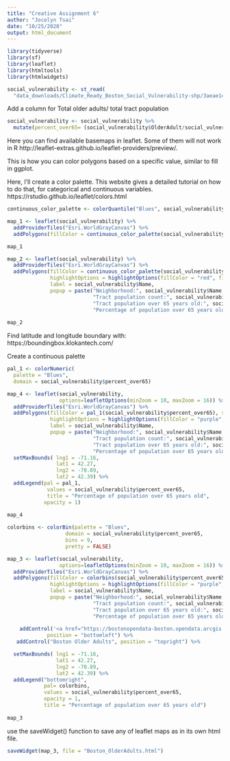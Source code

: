 ```yaml
---
title: "Creative Assignment 6"
author: "Jocelyn Tsai"
date: "10/25/2020"
output: html_document
---
```


```r
library(tidyverse)
library(sf)
library(leaflet)
library(htmltools)
library(htmlwidgets)
```

```r
social_vulnerability <- st_read(
  "data_downloads/Climate_Ready_Boston_Social_Vulnerability-shp/3aeae140-8174-4d77-8c0e-de3ef0ce4b672020330-1-1rr22uq.veze.shp")
```

Add a column for Total older adults/ total tract population 

```r
social_vulnerability <- social_vulnerability %>%
  mutate(percent_over65= (social_vulnerability$OlderAdult/social_vulnerability$POP100_RE))
```

Here you can find available basemaps in leaflet. Some of them will not work in R http://leaflet-extras.github.io/leaflet-providers/preview/.

This is how you can color polygons based on a specific value, similar to fill in ggplot.

Here, I'll create a color palette. This website gives a detailed tutorial on how to do that, for categorical and continuous variables.  https://rstudio.github.io/leaflet/colors.html

```r
continuous_color_palette <- colorQuantile("Blues", social_vulnerability$percent_over65, n = 9)

map_1 <- leaflet(social_vulnerability) %>%
  addProviderTiles("Esri.WorldGrayCanvas") %>%
  addPolygons(fillColor = continuous_color_palette(social_vulnerability$percent_over65), stroke = FALSE, smoothFactor=0.2, fillOpacity = 0.7)

map_1
```

```r
map_2 <- leaflet(social_vulnerability) %>%
  addProviderTiles("Esri.WorldGrayCanvas") %>%
  addPolygons(fillColor = continuous_color_palette(social_vulnerability$percent_over65), stroke = FALSE, smoothFactor=0.2, fillOpacity = 0.8,
              highlightOptions = highlightOptions(fillColor = "red", fillOpacity = 0.5),
              label = social_vulnerability$Name,
              popup = paste("Neighborhood:", social_vulnerability$Name, "<br/>",
                            "Tract population count:", social_vulnerability$POP100_RE, "<br/>",
                            "Tract population over 65 years old:", social_vulnerability$OlderAdult, "<br/>",
                            "Percentage of population over 65 years old:", format(round((social_vulnerability$percent_over65)*100,digits =2)),"%"))
                           
map_2
```

Find latitude and longitude boundary with: https://boundingbox.klokantech.com/

Create a continuous palette 

```r
pal_1 <- colorNumeric(
  palette = "Blues",
  domain = social_vulnerability$percent_over65)

map_4 <- leaflet(social_vulnerability, 
                 options=leafletOptions(minZoom = 10, maxZoom = 16)) %>%
  addProviderTiles("Esri.WorldGrayCanvas") %>%
  addPolygons(fillColor = pal_1(social_vulnerability$percent_over65), stroke = FALSE, smoothFactor=0.2, fillOpacity = 1,
              highlightOptions = highlightOptions(fillColor = "purple", fillOpacity = 0.5),
              label = social_vulnerability$Name,
              popup = paste("Neighborhood:", social_vulnerability$Name, "<br/>",
                            "Tract population count:", social_vulnerability$POP100_RE, "<br/>",
                            "Tract population over 65 years old:", social_vulnerability$OlderAdult, "<br/>",
                            "Percentage of population over 65 years old:", format(round((social_vulnerability$percent_over65)*100,digits =2)),"%")) %>%
  setMaxBounds( lng1 = -71.16,
                lat1 = 42.27,
                lng2 = -70.89,
                lat2 = 42.39) %>%
  addLegend(pal = pal_1,
             values = social_vulnerability$percent_over65,
             title = "Percentage of population over 65 years old",
            opacity = 1)
                           
map_4

```

```r
colorbins <- colorBin(palette = "Blues",
                   domain = social_vulnerability$percent_over65,
                   bins = 9,
                   pretty = FALSE)

map_3 <- leaflet(social_vulnerability, 
                 options=leafletOptions(minZoom = 10, maxZoom = 16)) %>%
  addProviderTiles("Esri.WorldGrayCanvas") %>%
  addPolygons(fillColor = colorbins(social_vulnerability$percent_over65), stroke = FALSE, smoothFactor=0.2, fillOpacity = 1,
              highlightOptions = highlightOptions(fillColor = "purple", fillOpacity = 0.5),
              label = social_vulnerability$Name,
              popup = paste("Neighborhood:", social_vulnerability$Name, "<br/>",
                            "Tract population count:", social_vulnerability$POP100_RE, "<br/>",
                            "Tract population over 65 years old:", social_vulnerability$OlderAdult, "<br/>",
                            "Percentage of population over 65 years old:", format(round((social_vulnerability$percent_over65)*100,digits =2)),"%")) %>%
  
    addControl('<a href="https://bostonopendata-boston.opendata.arcgis.com/datasets/34f2c48b670d4b43a617b1540f20efe3_0?geometry=-71.551%2C42.227%2C-70.563%2C42.405&page=9">Data source</a>',
             position = "bottomleft") %>%
   addControl("Boston Older Adults", position = "topright") %>%

  setMaxBounds( lng1 = -71.16,
                lat1 = 42.27,
                lng2 = -70.89,
                lat2 = 42.39) %>%
  addLegend("bottomright",
            pal= colorbins,
            values = social_vulnerability$percent_over65,
            opacity = 1,
            title = "Percentage of population over 65 years old")
  
map_3
```

use the saveWidget() function to save any of leaflet maps as in its own html file. 
```r
saveWidget(map_3, file = "Boston_OlderAdults.html")
```

